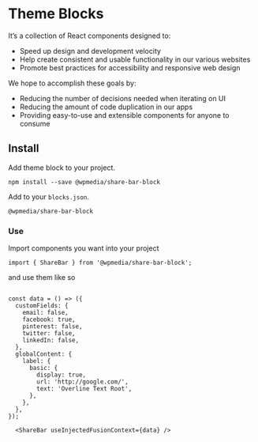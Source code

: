 <Meta title="Intro" />

# Theme Blocks

It’s a collection of React components designed to:

- Speed up design and development velocity
- Help create consistent and usable functionality in our various websites
- Promote best practices for accessibility and responsive web design

We hope to accomplish these goals by:

- Reducing the number of decisions needed when iterating on UI
- Reducing the amount of code duplication in our apps
- Providing easy-to-use and extensible components for anyone to consume

## Install

Add theme block to your project.

`npm install --save @wpmedia/share-bar-block`

Add to your `blocks.json`.

`@wpmedia/share-bar-block`

### **Use**

Import components you want into your project

`import { ShareBar } from '@wpmedia/share-bar-block';`

and use them like so

```

const data = () => ({
  customFields: {
    email: false,
    facebook: true,
    pinterest: false,
    twitter: false,
    linkedIn: false,
  },
  globalContent: {
    label: {
      basic: {
        display: true,
        url: 'http://google.com/',
        text: 'Overline Text Root',
      },
    },
  },
});

  <ShareBar useInjectedFusionContext={data} />
```

